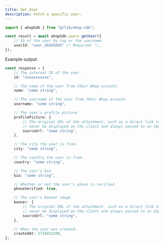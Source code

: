 ```yaml
---
title: Get User
description: Fetch a specific user.
---
```


```typescript
import { whopSdk } from "@/lib/whop-sdk";

const result = await whopSdk.users.getUser({
	// ID of the user by tag or the username.
	userId: "user_XXXXXXXX" /* Required! */,
});

```

Example output:

```typescript
const response = {
	// The internal ID of the user.
	id: "xxxxxxxxxxx",

	// The name of the user from their Whop account.
	name: "some string",

	// The username of the user from their Whop account.
	username: "some string",

	// The user's profile picture
	profilePicture: {
		// The original URL of the attachment, such as a direct link to S3. This should
		// never be displayed on the client and always passed to an Imgproxy transformer.
		sourceUrl: "some string",
	},

	// The city the user is from.
	city: "some string",

	// The country the user is from.
	country: "some string",

	// The user's bio
	bio: "some string",

	// Whether or not the user's phone is verified
	phoneVerified: true,

	// The user's banner image
	banner: {
		// The original URL of the attachment, such as a direct link to S3. This should
		// never be displayed on the client and always passed to an Imgproxy transformer.
		sourceUrl: "some string",
	},

	// When the user was created.
	createdAt: 1716931200,
};

```
